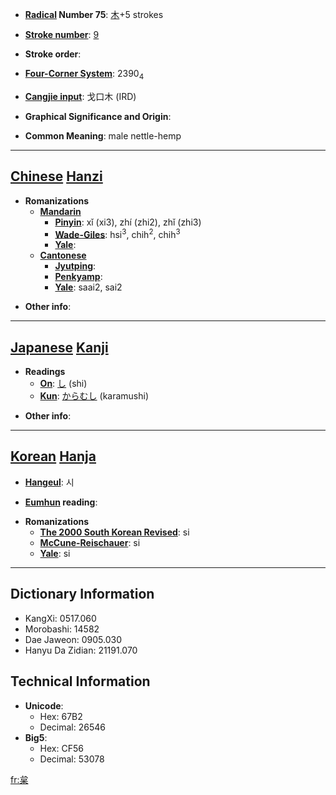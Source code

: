 * '''[[Wiktionary:Chinese radical index| Radical]] Number 75''': [[Wiktionary:Chinese radical index 木|木]]+5 strokes

* '''[[Wiktionary:Chinese total strokes index|Stroke number]]''': [[Wiktionary:Chinese total strokes index 9|9]]

* '''Stroke order''': 

* '''[[Wiktionary:Chinese four corner index|Four-Corner System]]''': 2390<sub>4</sub>

* '''[[Wiktionary:Chinese Cangjie index|Cangjie input]]''': 戈口木 (IRD)

* '''Graphical Significance and Origin''': 

* '''Common Meaning''': male nettle-hemp

----

== [[Chinese]] [[Hanzi]] ==

* '''Romanizations'''
** '''[[Mandarin]]'''
*** '''[[Pinyin]]''': xǐ (xi3), zhí (zhi2), zhǐ (zhi3)
*** '''[[Wade-Giles]]''': hsi<sup>3</sup>, chih<sup>2</sup>, chih<sup>3</sup>
*** '''[[Yale]]''': 
** '''[[Cantonese]]'''
*** '''[[Jyutping]]''':
*** '''[[Penkyamp]]''': 
*** '''[[Yale]]''': saai2, sai2

* '''Other info''': 

----

== [[Japanese]] [[Kanji]] ==

* '''Readings'''
** '''[[On]]''': [[し]] (shi)
** '''[[Kun]]''': [[からむし]] (karamushi)

* '''Other info''':  

----

== [[Korean]] [[Hanja]] ==

* '''[[Hangeul]]''': 시

* '''[[Eumhun]] reading''': 

* '''Romanizations'''
** '''[[The 2000 South Korean Revised Romanization|The 2000 South Korean Revised]]''': si
** '''[[McCune-Reischauer]]''': si
** '''[[Yale]]''': si

----

== Dictionary Information ==

* KangXi: 0517.060
* Morobashi: 14582
* Dae Jaweon: 0905.030
* Hanyu Da Zidian: 21191.070

== Technical Information ==

* '''Unicode''':
** Hex: 67B2
** Decimal: 26546
* '''Big5''':
** Hex: CF56
** Decimal: 53078

[[fr:枲]]